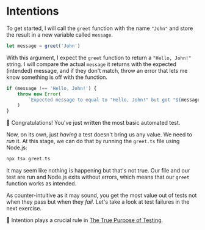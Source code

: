 # Intentions

<EpicVideo url="https://www.epicweb.dev/workshops/testing-fundamentals/principles/write-an-intentional-test/solution" />

To get started, I will call the `greet` function with the name `"John"` and store the result in a new variable called `message`.

```ts filename=greet.ts nonumber
let message = greet('John')
```

With this argument, I expect the `greet` function to return a `"Hello, John!"` string. I will compare the actual `message` it returns with the expected (intended) message, and if they don't match, throw an error that lets me know something is off with the function.

```ts filename=greet.ts highlight=2-4 nonumber
if (message !== 'Hello, John!') {
	throw new Error(
		`Expected message to equal to "Hello, John!" but got "${message}"`,
	)
}
```

:tada: Congratulations! You've just written the most basic automated test.

Now, on its own, just _having_ a test doesn't bring us any value. We need to _run_ it. At this stage, we can do that by running the `greet.ts` file using Node.js:

```sh nonumber
npx tsx greet.ts
```

It may seem like nothing is happening but that's not true. Our file and our test are run and Node.js exits without errors, which means that our `greet` function works as intended.

As counter-intuitive as it may sound, you get the most value out of tests not when they pass but when they _fail_. Let's take a look at test failures in the next exercise.

🦉 Intention plays a crucial rule in [The True Purpose of Testing](https://www.epicweb.dev/the-true-purpose-of-testing).
